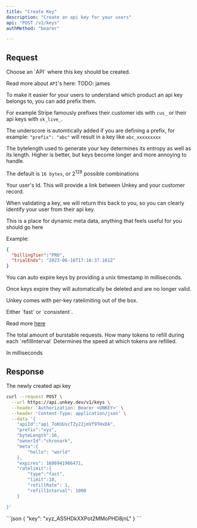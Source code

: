 ```yaml
---
title: "Create Key"
description: "Create an api key for your users"
api: "POST /v2/keys"
authMethod: "bearer"

---
```


## Request

<ParamField body="apiId" type="string" required>
Choose an `API` where this key should be created.

Read more about `API`'s here: TODO: james
</ParamField>


<ParamField body="prefix" type="string" >
To make it easier for your users to understand which product an api key belongs to, you can add prefix them.

For example Stripe famously prefixes their customer ids with `cus_` or their api keys with `sk_live_`.

The underscore is automtically added if you are defining a prefix, for example: `"prefix": "abc"` will result in a key like `abc_xxxxxxxxx`

</ParamField>


<ParamField body="byteLength" type="int" default={16} >
The bytelength used to generate your key determines its entropy as well as its length.
Higher is better, but keys become longer and more annoying to handle.

The default is `16 bytes`, or 2<sup>128</sup> possible combinations
 </ParamField>


 <ParamField body="ownerId" type="string" >
  Your user's Id. This will provide a link between Unkey and your customer record.

  When validating a key, we will return this back to you, so you can clearly identify your user from their api key.

</ParamField>

<ParamField body="meta" type="object" >
This is a place for dynamic meta data, anything that feels useful for you should go here

Example:
```json
{
  "billingTier":"PRO",
  "trialEnds": "2023-06-16T17:16:37.161Z"
}
```

</ParamField>
<ParamField body="expires" type="int" >
  You can auto expire keys by providing a unix timestamp in milliseconds.

  Once keys expire they will automatically be deleted and are no longer valid.


</ParamField>

<ParamField body="ratelimit" type="Object" >

 Unkey comes with per-key ratelimiting out of the box.

  <Expandable title="properties">

  <ParamField body="type" type="string" default="fast" required>
  Either `fast` or `consistent`.

  Read more [here](/features/ratelimiting)

  </ParamField>
  <ParamField body="limit" type="int" required>
  The total amount of burstable requests.


  </ParamField>
  <ParamField body="refillRate" type="int" required>
  How many tokens to refill during each `refillInterval`
  </ParamField>
  <ParamField body="refillInterval" type="int" required>
  Determines the speed at which tokens are refilled.

  In milliseconds
  </ParamField>
 </Expandable>
</ParamField>

## Response

<ResponseField name="key" type="string" required>
  The newly created api key
</ResponseField>

<RequestExample>



```sh
curl --request POST \
  --url https://api.unkey.dev/v1/keys \
  --header 'Authorization: Bearer <UNKEY>' \
  --header 'Content-Type: application/json' \
  --data '{
	"apiId":"api_7oKUUscTZy22jmVf9THxDA",
	"prefix":"xyz",
	"byteLength":16,
	"ownerId":"chronark",
	"meta":{
		"hello": "world"
	},
	"expires": 1686941966471,
	"ratelimit":{
		"type":"fast",
		"limit":10,
		"refillRate": 1,
		"refillInterval": 1000
	}

}'
```





</RequestExample>

<ResponseExample>
```json
{
	"key": "xyz_AS5HDkXXPot2MMoPHD8jnL"
}
```


</ResponseExample>
